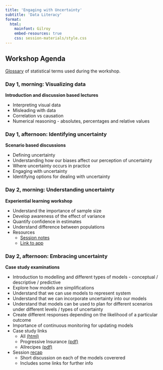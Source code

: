 ```yaml
---
title: 'Engaging with Uncertainty'
subtitle: 'Data Literacy'
format:
  html:
    mainfont: Gilroy
    embed-resources: true
    css: session-materials/style.css
---
```


<!-- GitHub Pages link: https://codeclan.github.io/data_literacy/ -->

## Workshop Agenda

[Glossary](session-materials/resources-rendered/resources-students/glossary.html){.external target="_blank"} of statistical terms used during the workshop.

### Day 1, morning: Visualizing data

**Introduction and discussion based lectures**

-   Interpreting visual data
-   Misleading with data
-   Correlation vs causation
-   Numerical reasoning - absolutes, percentages and relative values

### Day 1, afternoon: Identifying uncertainty

**Scenario based discussions**

-   Defining uncertainty
-   Understanding how our biases affect our perception of uncertainty
-   Where uncertainty occurs in practice
-   Engaging with uncertainty
-   Identifying options for dealing with uncertainty

### Day 2, morning: Understanding uncertainty

**Experiential learning workshop**

-   Understand the importance of sample size
-   Develop awareness of the effect of variance
-   Quantify confidence in estimates
-   Understand difference between populations
-   Resources
    -   [Session notes](session-materials/resources-rendered/resources-students/d2-s1_lab_understanding-uncertainty.html){.external target="_blank"}
    -   [Link to app](https://cc-stats.shinyapps.io/uncertainty){.external target="_blank"}

### Day 2, afternoon: Embracing uncertainty

**Case study examinations**

-   Introduction to modelling and different types of models - conceptual / descriptive / predictive
-   Explore how models are simplifications
-   Understand that we can use models to represent system
-   Understand that we can incorporate uncertainty into our models
-   Understand that models can be used to plan for different scenarios under different levels / types of uncertainty
-   Create different responses depending on the likelihood of a particular outcome
-   Importance of continuous monitoring for updating models
-   Case study links
    -   All [(html)](session-materials/resources-rendered/resources-students/d2-s2_case-studies.html){.external target="_blank"}
    -   Progressive Insurance [(pdf)](session-materials/resources-rendered/resources-students/d2-s2_case-study_progressive.pdf){.external target="_blank"}
    -   Allrecipes [(pdf)](session-materials/resources-rendered/resources-students/d2-s2_case-study_allrecipies.pdf){.external target="_blank"}
-   Session [recap](session-materials/resources-rendered/resources-students/d2-s2_student-notes-modelling.html){.external target="_blank"}
    -   Short discussion on each of the models coverered
    -   Includes some links for further info
